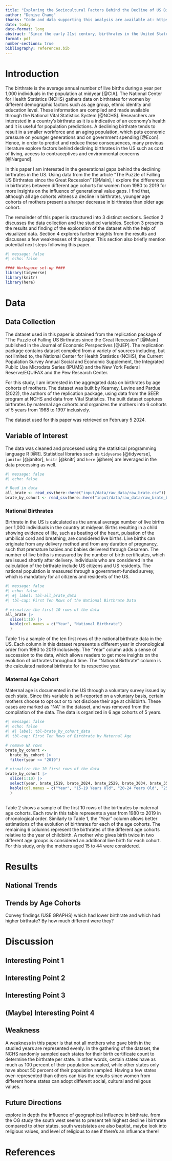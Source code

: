 ```yaml
---
title: "Exploring the Sociocultural Factors Behind the Decline of US Birthrates "
author: "Denise Chang"
thanks: "Code and data supporting this analysis are available at: https://github.com/DeniseChang9/US_declining_birth_rates.git"
date: today
date-format: long
abstract: "Since the early 21st century, birthrates in the United States have been steadily declining. This paper uses data from the American Economic Association to investigate the decline in birthrates in the US and to explore potential factors behind this phenomenon. Based on the exploration of the data, there is strong evidence that the differences in women's social values between generational groups are key players behind the decline of US birthrates since 2007. The results of this study are significant, as a country's birthrate is indicative its economic development, social dynamics and policy development."
format: pdf
number-sections: true
bibliography: references.bib
---
```


# Introduction 
The birthrate is the average annual number of live births during a year per 1,000 individuals in the population at midyear [@CIA]. The National Center for Health Statistics (NCHS) gathers data on birthrates for women by different demographic factors such as age group, ethnic identity and education level. These information are compiled and made available through the National Vital Statistics System [@NCHS]. Researchers are interested in a country's birthrate as it is a indicative of an economy's health and it is useful for population predictions. A declining birthrate tends to result in a smaller workforce and an aging population, which puts economic pressure on younger generations and on government spending [@Econ]. Hence, in order to predict and reduce these consequences, many previous literature explore factors behind declining birthrates in the US such as cost of living, access to contraceptives and environmental concerns [@Nargund].

In this paper I am interested in the generational gaps behind the declining birthrates in the US. Using data from the the article "The Puzzle of Falling US Birthrates since the Great Recession" [@Main], I explore the differences in birthrates between different age cohorts for women from 1980 to 2019 for more insights on the influence of generational value gaps. I find that, although all age cohorts witness a decline in birthrates, younger age cohorts of mothers present a sharper decrease in birthrates than older age cohort.

The remainder of this paper is structured into 3 distinct sections. Section 2 discusses the data collection and the studied variables. Section 3 presents the results and finding of the exploration of the dataset with the help of visualized data. Section 4 explores further insights from the results and discusses a few weaknesses of this paper. This section also briefly mention potential next steps following this paper. 

```r
#| message: false
#| echo: false

#### Workspace set-up ####
library(tidyverse)
library(knitr)
library(here)
```

# Data
## Data Collection
The dataset used in this paper is obtained from the replication package of "The Puzzle of Falling US Birthrates since the Great Recession" [@Main] published in the Journal of Economic Perspectives [@JEP]. The replication package contains dataset compiled from a variety of sources including, but not limited to, the National Center for Health Statistics (NCHS), the Current Population Survey Annual Social and Economic Supplement, the Integrated Public Use Microdata Series (IPUMS) and the New York Federal Reserve/EQUIFAX and the Pew Research Center. 

For this study, I am interested in the aggregated data on birthrates by age cohorts of mothers. The dataset was built by Kearney, Levine and Pardue (2022), the authors of the replication package, using data from the SEER program at NCHS and data from Vital Statistics. The built dataset  captures birthrates by maternal age cohorts and organizes the mothers into 6 cohorts of 5 years from 1968 to 1997 inclusively.

The dataset used for this paper was retrieved on February 5 2024.

## Variable of Interest
The data was cleaned and processed using the statistical programming language R [@R]. Statistical libraries such as `tidyverse` [@tidyverse], `janitor` [@janitor], `knitr` [@knitr] and `here` [@here] are leveraged in the data processing as well.

```r
#| message: false
#| echo: false

# Read in data
all_brate <- read_csv(here::here("input/data/raw_data/raw_brate.csv"))
brate_by_cohort <- read_csv(here::here("input/data/raw_data/raw_brate_by_cohort.csv"))
```

### National Birthrates
Birthrate in the US is calculated as the annual average number of live births per 1,000 individuals in the country at midyear. Births resulting in a child showing evidence of life, such as beating of the heart, pulsation of the umbilical cord and breathing, are considered live births. Live births can originate from any delivery method and from any duration of pregnancy, such that premature babies and babies delivered through Cesarean. The number of live births is measured by the number of birth certificates, which are issued shortly after delivery. Individuals who are considered in the calculation of the birthrate include US citizens and US residents. The national population is measured through a government-funded survey, which is mandatory for all citizens and residents of the US. 

```r
#| message: false
#| echo: false
#| #| label: tbl-all_brate_data
#| tbl-cap: First Ten Rows of the National Birthrate Data

# visualize the first 10 rows of the data
all_brate |>
  slice(1:10) |>
  kable(col.names = c("Year", "National Birthrate")
  )
```

Table 1 is a sample of the ten first rows of the national birthrate data in the US. Each column in this dataset represents a different year in chronological order from 1980 to 2019 inclusively. The "Year" column adds a sense of succession to the data, which allows readers to get more insights on the evolution of birthrates throughout time. The "National Birthrate" column is the calculated national birthrate for its respective year.

### Maternal Age Cohort
Maternal age is documented in the US through a voluntary survey issued by each state. Since this variable is self-reported on a voluntary basis, certain mothers choose to opt out or to not disclose their age at childbirth. These cases are marked as "NA" in the dataset, and was removed from the compilation of the data. The data is organized in 6 age cohorts of 5 years. 

```r
#| message: false
#| echo: false
#| #| label: tbl-brate_by_cohort_data
#| tbl-cap: First Ten Rows of Birthrate by Maternal Age 

# remove NA rows
brate_by_cohort <-
  brate_by_cohort |>
  filter(year <= "2019")

# visualize the 10 first rows of the data
brate_by_cohort |>
  slice(1:10) |>
  select(year, brate_1519, brate_2024, brate_2529, brate_3034, brate_3539, brate_4044) |>
  kable(col.names = c("Year", "15-19 Years Old", "20-24 Years Old", "25-29 Years Old", "30-34 Years Old", "35-39 Years Old", "40-44 Years Old")
  )
  
```

Table 2 shows a sample of the first 10 rows of the birthrates by maternal age cohorts. Each row in this table represents a year from 1980 to 2019 in chronological order. Similarly to Table 1, the "Year" column allows better estimations of the evolution of birthrates for each of the age cohorts. The remaining 6 columns represent the birthrates of the different age cohorts relative to the year of childbirth. A mother who gives birth twice in two different age groups is considered an additional live birth for each cohort. For this study, only the mothers aged 15 to 44 were considered.

# Results
## National Trends

## Trends by Age Cohorts
Convey findings (USE GRAPHS)
which had lower birthrate and which had higher birthrate?
By how much different were they?

# Discussion
## Interesting Point 1

## Interesting Point 2

## Interesting Point 3

## (Maybe) Interesting Point 4

## Weakness
A weakness in this paper is that not all mothers who gave birth in the studied years are represented evenly. In the gathering of the dataset, the NCHS randomly sampled each states for their birth certificate count to determine the birthrate per state. In other words, certain states have as much as 100 percent of their population sampled, while other states only have about 50 percent of their population sampled. Having a few states over-represented than others can bias the results since women from different home states can adopt different social, cultural and religous values. 

## Future Directions
explore in depth the influence of geographical influence in birthrate. from the OG study the south west seems to present teh highest decline i birthrate compared to other states. south weststates are also baptist, maybe look into religious values, and level of religious to see if there's an influence there!

# References
